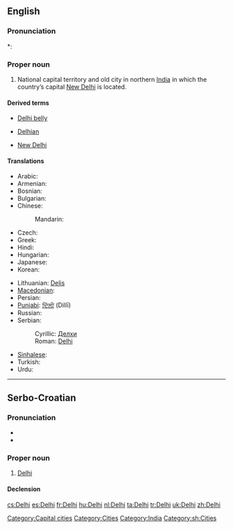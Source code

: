 ==English==
{{wikipedia}}

===Pronunciation===
*: {{rhymes|ɛli}}

===Proper noun===
{{en-proper noun}}

# National capital territory and old city in northern [[India]] in which the country’s capital [[New Delhi]] is located.

====Derived terms====
{{rel-top3|Terms derived from ''Delhi''}}
* [[Delhi belly]]
{{rel-mid3}}
* [[Delhian]]
{{rel-mid3}}
* [[New Delhi]]
{{rel-bottom}}

====Translations====
{{trans-top|National capital territory and old city in northern India}}
* Arabic: {{t|ar|دلهي|f|tr=dilhii}}
* Armenian: {{t-|hy|Դելի|tr=Deli}}
* Bosnian: {{t-|bs|Delhi|m}}
* Bulgarian: {{t-|bg|Делхи|tr=Délχi}}
* Chinese:
*: Mandarin: {{t|cmn|德里|tr=Délǐ|sc=Hani}}
* Czech: {{t-|cs|Dillí|n}}
* Greek: {{t-|el|Δελχί}}
* Hindi: {{t+|hi|दिल्ली|f|tr=Dillī|xs=Hindi}}
* Hungarian: {{t|hu|Delhi}}
* Japanese: {{t|ja|デリー|tr=Derī}}
* Korean: {{t|ko|델리|tr=Delli|sc=Kore}}
{{trans-mid}}
* Lithuanian: [[Delis]] {{m}}
* [[Macedonian]]: {{t-|mk|Делхи|n|tr=Délhi}}
* Persian: {{t|fa|دهلی|tr=Dehli|sc=fa-Arab}}
* [[Punjabi]]: [[ਦਿੱਲੀ]] (Dillī)
* Russian: {{t-|ru|Дели|m|tr=Déli}} {{indeclinable}}
* Serbian:
*: Cyrillic: [[Делхи#Serbian|Делхи]] {{m}}
*: Roman: [[Delhi#Serbian|Delhi]] {{m}}
* [[Sinhalese]]: {{t|si|දිල්ලිය|tr=dilli|sc=Sinh}}
* Turkish: {{t+|tr|Delhi}}
* Urdu: {{t|ur|دلّی|f|tr=Dillī|xs=Urdu}}
{{trans-bottom}}

[[Category:Capital cities]]
[[Category:Cities]]
[[Category:India]]

----

==Serbo-Croatian==

===Pronunciation===
* {{IPA|/dêlxi/|lang=sh}}
* {{hyphenation|Del|hi}}

===Proper noun===
{{sh-proper noun|g=m|head=Dȅlhi|r|Делхи|Де̏лхи}}

# [[#English|Delhi]]

====Declension====
{{sh-decl-noun-unc
|Delhi
|Delhija
|Delhiju
|Delhi
|Delhi
|Delhiju
|Delhijem
}}

[[Category:sh:Cities]]

[[cs:Delhi]]
[[es:Delhi]]
[[fr:Delhi]]
[[hu:Delhi]]
[[nl:Delhi]]
[[ta:Delhi]]
[[tr:Delhi]]
[[uk:Delhi]]
[[zh:Delhi]]